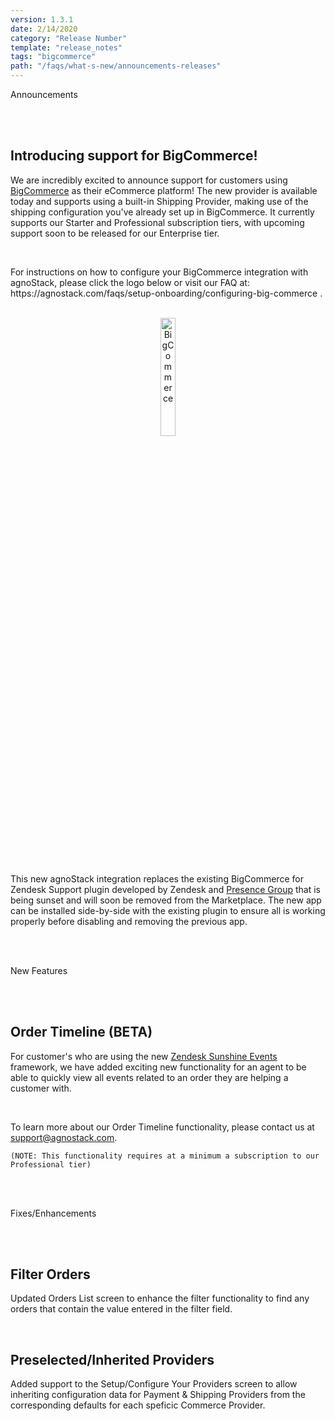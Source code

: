 ```yaml
---
version: 1.3.1
date: 2/14/2020
category: "Release Number"
template: "release_notes"
tags: "bigcommerce"
path: "/faqs/what-s-new/announcements-releases"
---
```


<Tag size="large" isPill="true" hue="red">Announcements</Tag>

<br/>
<br/>

## Introducing support for BigCommerce!

We are incredibly excited to announce support for customers using <a href="https://www.bigcommerce.com" target="_blank">BigCommerce</a> as their eCommerce platform! The new provider is available today and supports using a built-in Shipping Provider, making use of the shipping configuration you've already set up in BigCommerce. It currently supports our Starter and Professional subscription tiers, with upcoming support soon to be released for our Enterprise tier.

<br/>

<p>For instructions on how to configure your BigCommerce integration with agnoStack, please click the logo below or visit our FAQ at:&nbsp; 
<Anchor href="/faqs/setup-onboarding/configuring-big-commerce">
  https://agnostack.com/faqs/setup-onboarding/configuring-big-commerce
</Anchor>.</p>

<br/>

<center>
  <a href="/faqs/setup-onboarding/configuring-big-commerce" class="logo">
    <img
      width="22%"
      title="BigCommerce"
      src="/images/bigcommerce-logo.svg"
      data-canonical-src="/images/bigcommerce-logo.svg"
    />
  </a>
</center>

<br/>

This new agnoStack integration replaces the existing <Anchor isExternal href="https://www.zendesk.com/apps/support/bigcommerce-for-zendesk-support/" target="_blank">BigCommerce for Zendesk Support</Anchor> plugin developed by Zendesk and <a href="https://presencepg.com/">Presence Group</a> that is being sunset and will soon be removed from the Marketplace. The new app can be installed side-by-side with the existing plugin to ensure all is working properly before disabling and removing the previous app.

<br/>
<br/>

<Tag size="large" isPill="true" hue="kale">New Features</Tag>

<br/>
<br/>

## Order Timeline (BETA)

For customer's who are using the new <a href="https://www.zendesk.com/platform/" target="_blank">Zendesk Sunshine Events</a> framework, we have added exciting new functionality for an agent to be able to quickly view all events related to an order they are helping a customer with.

<br/>

To learn more about our Order Timeline functionality, please contact us at [support@agnostack.com](mailto:support@agnostack.com?subject=agnoStack%20Order%20Timeline).

```
(NOTE: This functionality requires at a minimum a subscription to our Professional tier)
```

<br/>
<br/>

<Tag size="large" isPill="true" hue="blue">Fixes/Enhancements</Tag>

<br/>
<br/>

## Filter Orders

Updated Orders List screen to enhance the filter functionality to find any orders that contain the value entered in the filter field.

<br/>

## Preselected/Inherited Providers

Added support to the Setup/Configure Your Providers screen to allow inheriting configuration data for Payment & Shipping Providers from the corresponding defaults for each speficic Commerce Provider.